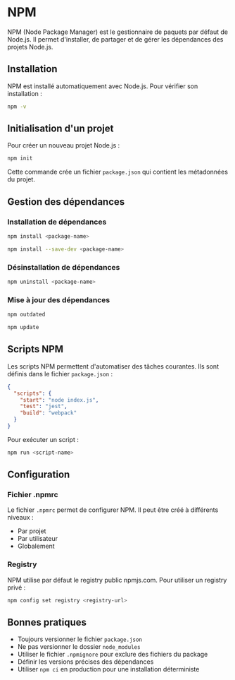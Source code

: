 # NPM

NPM (Node Package Manager) est le gestionnaire de paquets par défaut de Node.js. Il permet d'installer, de partager et de gérer les dépendances des projets Node.js.

## Installation

NPM est installé automatiquement avec Node.js. Pour vérifier son installation :

``` sh npm2yarn copy
npm -v
```

## Initialisation d'un projet

Pour créer un nouveau projet Node.js :

``` sh npm2yarn copy
npm init
```

Cette commande crée un fichier `package.json` qui contient les métadonnées du projet.

## Gestion des dépendances

### Installation de dépendances


``` sh npm2yarn copy filename="dépendances de production"
npm install <package-name>
```
``` sh npm2yarn copy filename="dépendances de développement"
npm install --save-dev <package-name>
```

### Désinstallation de dépendances


``` sh npm2yarn copy
npm uninstall <package-name>
```

### Mise à jour des dépendances


``` sh npm2yarn copy
npm outdated
```
``` sh npm2yarn copy
npm update
```

## Scripts NPM

Les scripts NPM permettent d'automatiser des tâches courantes. Ils sont définis dans le fichier `package.json` :

``` json
{
  "scripts": {
    "start": "node index.js",
    "test": "jest",
    "build": "webpack"
  }
}
```

Pour exécuter un script :


``` sh npm2yarn copy
npm run <script-name>
```

## Configuration

### Fichier .npmrc

Le fichier `.npmrc` permet de configurer NPM. Il peut être créé à différents niveaux :

- Par projet
- Par utilisateur
- Globalement

### Registry

NPM utilise par défaut le registry public npmjs.com. Pour utiliser un registry privé :


``` sh npm2yarn copy
npm config set registry <registry-url>
```

## Bonnes pratiques

- Toujours versionner le fichier `package.json`
- Ne pas versionner le dossier `node_modules`
- Utiliser le fichier `.npmignore` pour exclure des fichiers du package
- Définir les versions précises des dépendances
- Utiliser `npm ci` en production pour une installation déterministe
